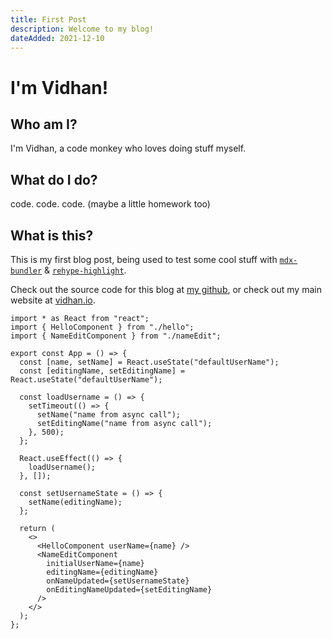 ```yaml
---
title: First Post
description: Welcome to my blog!
dateAdded: 2021-12-10
---
```


# I'm Vidhan!

## Who am I?

I'm Vidhan, a code monkey who loves doing stuff myself.

## What do I do?

code. code. code. (maybe a little homework too)

## What is this?

This is my first blog post, being used to test some cool stuff with [`mdx-bundler`](https://github.com/kentcdodds/mdx-bundler) & [`rehype-highlight`](https://github.com/rehypejs/rehype-highlight).

Check out the source code for this blog at [my github](https://github.com/vidhanio/blog), or check out my main website at [vidhan.io](https://vidhan.io).

```tsx
import * as React from "react";
import { HelloComponent } from "./hello";
import { NameEditComponent } from "./nameEdit";

export const App = () => {
  const [name, setName] = React.useState("defaultUserName");
  const [editingName, setEditingName] = React.useState("defaultUserName");

  const loadUsername = () => {
    setTimeout(() => {
      setName("name from async call");
      setEditingName("name from async call");
    }, 500);
  };

  React.useEffect(() => {
    loadUsername();
  }, []);

  const setUsernameState = () => {
    setName(editingName);
  };

  return (
    <>
      <HelloComponent userName={name} />
      <NameEditComponent
        initialUserName={name}
        editingName={editingName}
        onNameUpdated={setUsernameState}
        onEditingNameUpdated={setEditingName}
      />
    </>
  );
};
```
